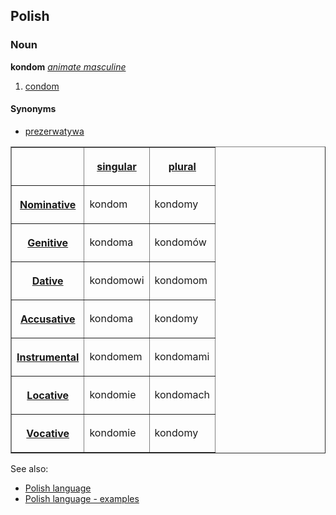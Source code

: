 ==Polish==
===Noun===
'''kondom''' ''[[Polish language - animate masculine noun declension|animate masculine]]''

#[[condom]]

====Synonyms====
*[[prezerwatywa#Polish|prezerwatywa]]

<table border=1>
<tr><th><th>[[Polish language - singular number|singular]]<th>[[Polish language - plural number|plural]]</tr>
<tr><th>[[Polish language - nominative|Nominative]]<td>kondom<td>kondomy</tr>
<tr><th>[[Polish language - genitive|Genitive]]<td>kondoma<td>kondomów</tr>
<tr><th>[[Polish language - dative|Dative]]<td>kondomowi<td>kondomom</tr>
<tr><th>[[Polish language - accusative|Accusative]]<td>kondoma<td>kondomy</tr>
<tr><th>[[Polish language - instrumental|Instrumental]]<td>kondomem<td>kondomami</tr>
<tr><th>[[Polish language - locative|Locative]]<td>kondomie<td>kondomach</tr>
<tr><th>[[Polish language - vocative|Vocative]]<td>kondomie<td>kondomy</tr>
</table>

See also:
* [[Polish language]]
* [[Polish language - examples]]